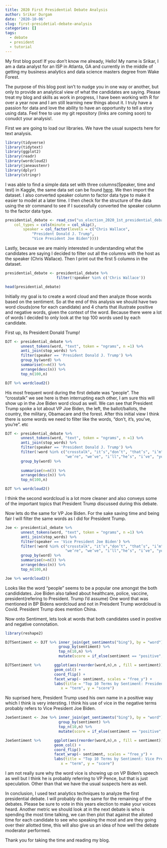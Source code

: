 ```yaml
---
title: 2020 First Presidential Debate Analysis
author: Srikar Durgam
date: '2020-10-06'
slug: first-presidetial-debate-analysis
categories: []
tags:
  - debate
  - president
  - tutorial
---
```


My first blog post! If you don't know me already, Hello! My name is Srikar, I am a data analyst for an ISP in Atlanta, GA and currently in the middle of getting my business analytics and data science masters degree from Wake Forest. 

The purpose of this blog post isn't to nudge you in one way or another, but only to provide an analytical view of what the candidates are saying. Please treat my blog and skills as work in progress, I have been working with R for over a year now and I am still learning new things about it. I truly have a passion for data and love the ability to have an opportunity to tell a story using data. Feel free to use my git repository (links are coming soon) to conudct your analysis!.

First we are going to load our libraries. We have the usual suspects here for text analysis.
```r
library(tidyverse)
library(tidytext)
library(ggplot2)
library(readr)
library(wordcloud2)
library(janeaustenr)
library(dplyr)
library(stringr)
```

I was able to find a simple data set with three columns(Speaker, time and test) in Kaggle, the same data set can be found  [here](https://www.kaggle.com/headsortails/us-election-2020-presidential-debates). 
We then import the dataset. I also converted speaker column to factor data type to make it easier to model at a later time. I then check for the structure of the data using the str command to see if I sucessfully converted the speaker column to the factor data type. 

```r
presidential_debate <- read_csv("us_election_2020_1st_presidential_debate.csv", 
    col_types = cols(minute = col_skip(), 
        speaker = col_factor(levels = c("Chris Wallace", 
            "President Donald J. Trump", 
            "Vice President Joe Biden"))))
```

Lastly, because we are mainly interested in understanding what the candidates are saying I decided to filter out all the columns with the host as the speaker (Chris Wallace). Then I print out the first 5 columns in the dataset.

```r
presidential_debate <- presidential_debate %>%
                       filter(!speaker %in% c('Chris Wallace'))

head(presidential_debate)
```

Initially my goal is to create a word cloud and then analyze those words based on the sentiment. So at the end of this analysis we should have two word clouds(one for each candidate) and 4 charts that illustrate positive and negative words, given the context of the word. Because there were a lot of words I decided to only look at the top 100 words used by each candidate. 

First up, its President Donald Trump!

```r
DJT <- presidential_debate %>% 
       unnest_tokens(word, "text", token = "ngrams", n =1) %>%
       anti_join(stop_words) %>%
       filter(speaker == 'President Donald J. Trump') %>%
       group_by(word) %>% 
       summarise(n=n()) %>%
       arrange(desc(n)) %>%
       top_n(100,n)

DJT %>% wordcloud2()
```

His most frequent word during the first debate was "people". The "crosstalk" we see here is then interrupting each other, I am sure this will show up in the Joe Biden word cloud as well. We can see that President Trump spoke a lot about VP Joe Biden, the left, the ballot/ballots, the country, the military, Obamacare and the forest. After this initial view I think there is some words we need to filter like the words, "don't, it's, you've, you're ". etc

```r
DJT <- presidential_debate %>% 
       unnest_tokens(word, "text", token = "ngrams", n =1) %>%
       anti_join(stop_words) %>%
       filter(speaker == 'President Donald J. Trump') %>%
       filter(!word %in% c("crosstalk", "it’s","don’t", "that’s", "i’m", "didn’t", "they’re", "00", "you’re",
                           "we’re", "we’ve", "i’ll","he’s", "i’ve", "you’ve")) %>%
       group_by(word) %>% 
       
       summarise(n=n()) %>%
       arrange(desc(n)) %>%
       top_n(100,n)

DJT %>% wordcloud2()
```


I think the second wordcloud is a lot more cleaner and also conveys some of the important topics that President Trump discussed during this debate. 

Now lets do the same for VP Joe Biden. For the sake saving time and being fair I will filter the same words as I did for President Trump. 

```r
Joe <- presidential_debate %>% 
       unnest_tokens(word, "text", token = "ngrams", n =1) %>%
       anti_join(stop_words) %>%
       filter(speaker == 'Vice President Joe Biden') %>%
       filter(!word %in% c("crosstalk", "it’s","don’t", "that’s", "i’m", "didn’t", "they’re", "00", "you’re",
                           "we’re", "we’ve", "i’ll","he’s", "i’ve", "you’ve")) %>%
       group_by(word) %>% 
       summarise(n=n()) %>%
       arrange(desc(n)) %>%
       top_n(100,n)

Joe %>% wordcloud2()
```

Looks like the word "people" seems to be a popular one amongst the both candididates. Joe Biden also talked about healthcare, police, vaccine, president(refering to President. Trump I'd assume) One word that was mentioned in BP Bidens wordcloud and not in Preisdent Trump wordcloud is Covid. President Trump does mention China. 

Now onto Sentiment, lets look at words that both candidates used in postive and negative connotation.

```r
library(reshape2)

DJTSentiment <- DJT %>% inner_join(get_sentiments("bing"), by = "word") %>%
                        group_by(sentiment) %>%
                        top_n(10,n) %>%
                        mutate(score = if_else(sentiment == "positive", n, -n))

DJTSentiment %>%      ggplot(aes(reorder(word,n),n , fill = sentiment)) + 
                      geom_col() + 
                      coord_flip() + 
                      facet_wrap(~ sentiment, scales = "free_y") + 
                      labs(title = "Top 10 Terms by Sentiment: President Donald Trump",
                         x = "term", y = "score")
```

No suprised here, President Trump used his own name in a positive way which I think is very intersting. I think his use of vice in the negative terms probably refers to Vice President Joe Biden. 

```r
JoeSentiment <- Joe %>% inner_join(get_sentiments("bing"), by = "word") %>%
                        group_by(sentiment) %>%
                        top_n(10,n) %>%
                        mutate(score = if_else(sentiment == "positive", n, -n))

JoeSentiment %>%      ggplot(aes(reorder(word,n),n , fill = sentiment)) + 
                      geom_col() + 
                      coord_flip() + 
                      facet_wrap(~ sentiment, scales = "free_y") + 
                      labs(title = "Top 10 Terms by Sentiment: Vice President Joe Biden",
                         x = "term", y = "score")
```

I am not really sure why the word vice is showing up on VP Biden's speech as well but I think he is probably referring to VP Pence, but that is just speculation. Other than that we have the usual suspects here as well.

In conclusion, I used text analytics techniques to analyze the first presidential debate. I will probably do the same for the remaining of the debates. Please be sure to vote in this years election to make your voices heard. Another metric we should look at in the next debate is who is spending the most time talking, we can then plot that against the alloted time for each candidate to see who speaking the most and are they going over their allotted time, this will also give us an idea of how well the debate moderator performed. 

Thank you for taking the time and reading my blog. 


